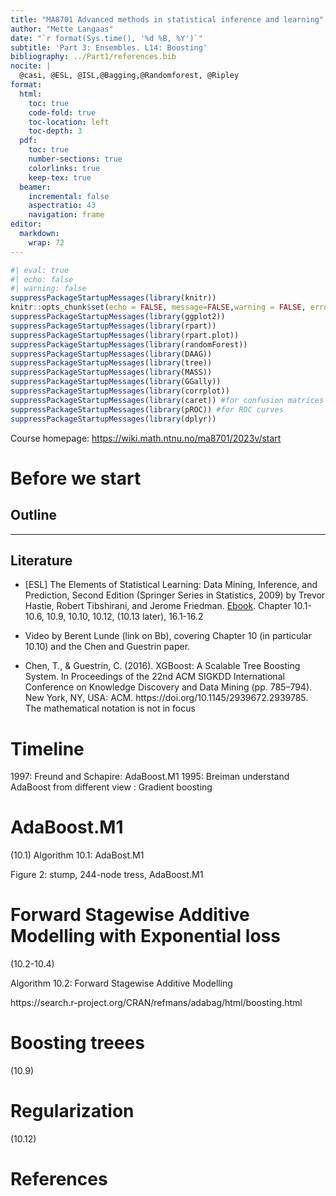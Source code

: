 ```yaml
---
title: "MA8701 Advanced methods in statistical inference and learning"
author: "Mette Langaas"
date: "`r format(Sys.time(), '%d %B, %Y')`"
subtitle: 'Part 3: Ensembles. L14: Boosting'
bibliography: ../Part1/references.bib
nocite: |
  @casi, @ESL, @ISL,@Bagging,@Randomforest, @Ripley
format: 
  html: 
    toc: true
    code-fold: true
    toc-location: left
    toc-depth: 3
  pdf:
    toc: true
    number-sections: true
    colorlinks: true
    keep-tex: true
  beamer:
    incremental: false
    aspectratio: 43
    navigation: frame
editor: 
  markdown: 
    wrap: 72
---
```


```r
#| eval: true
#| echo: false
#| warning: false
suppressPackageStartupMessages(library(knitr))
knitr::opts_chunk$set(echo = FALSE, message=FALSE,warning = FALSE, error = FALSE)
suppressPackageStartupMessages(library(ggplot2))
suppressPackageStartupMessages(library(rpart))
suppressPackageStartupMessages(library(rpart.plot))
suppressPackageStartupMessages(library(randomForest))
suppressPackageStartupMessages(library(DAAG))
suppressPackageStartupMessages(library(tree))
suppressPackageStartupMessages(library(MASS))
suppressPackageStartupMessages(library(GGally))
suppressPackageStartupMessages(library(corrplot))
suppressPackageStartupMessages(library(caret)) #for confusion matrices
suppressPackageStartupMessages(library(pROC)) #for ROC curves
suppressPackageStartupMessages(library(dplyr))
```

Course homepage: <https://wiki.math.ntnu.no/ma8701/2023v/start>

# Before we start

## Outline


---

## Literature

* [ESL] The Elements of Statistical Learning: Data Mining, Inference, and Prediction, Second Edition (Springer Series in Statistics, 2009) by Trevor Hastie, Robert Tibshirani, and Jerome Friedman. [Ebook](https://hastie.su.domains/ElemStatLearn/download.html). Chapter 10.1-10.6, 10.9, 10.10, 10.12, (10.13 later), 16.1-16.2

* Video by Berent Lunde (link on Bb), covering Chapter 10 (in particular 10.10) and the Chen and Guestrin paper.

* Chen, T., & Guestrin, C. (2016). XGBoost: A Scalable Tree Boosting System. In Proceedings of the 22nd ACM SIGKDD International Conference on Knowledge Discovery and Data Mining (pp. 785–794). New York, NY, USA: ACM. https://doi.org/10.1145/2939672.2939785. The mathematical notation is not in focus

# Timeline

1997: Freund and Schapire: AdaBoost.M1
1995: Breiman understand AdaBoost from different view
: Gradient boosting

# AdaBoost.M1
(10.1)
Algorithm 10.1: AdaBost.M1

Figure 2: stump, 244-node tress, AdaBoost.M1

# Forward Stagewise Additive Modelling with Exponential loss
(10.2-10.4)

Algorithm 10.2: Forward Stagewise Additive Modelling


https://search.r-project.org/CRAN/refmans/adabag/html/boosting.html


# Boosting treees
(10.9)

# Regularization
(10.12)


# References

::: {#refs}
:::

